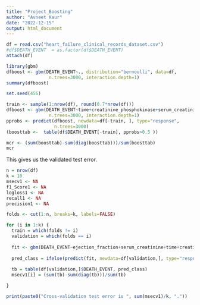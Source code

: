 ```yaml
---
title: "Project_Boosting"
author: "Avneet Kaur"
date: "2022-12-15"
output: html_document
---
```


```r
df = read.csv("heart_failure_clinical_records_dataset.csv")
#df$DEATH_EVENT  = as.factor(df$DEATH_EVENT)
attach(df)
```

```r
library(gbm)
dfboost <- gbm(DEATH_EVENT~., distribution="bernoulli", data=df,
                n.trees=3000, interaction.depth=1)
summary(dfboost)
```


```r
set.seed(456)

train <- sample(1:nrow(df), round(0.7*nrow(df)))
dfboost <- gbm(DEATH_EVENT~time+creatinine_phosphokinase+serum_creatinine+ejection_fraction, distribution="bernoulli", data=df[train,],
                n.trees=3000, interaction.depth=1)
pprobs <- predict(dfboost, newdata=df[-train, ], type="response",
                  n.trees=3000) 
(boosttab <-  table(df$DEATH_EVENT[-train], pprobs>0.5 ))

mcr <- (sum(boosttab)-sum(diag(boosttab)))/sum(boosttab)
mcr
```

This gives us the validated test error.

```r
n = nrow(df)
k = 10
msecv1 <- NA
f1_Score1 <- NA
logloss1 <- NA
recall1 <- NA
precision1 <- NA

folds <- cut(1:n, breaks=k, labels=FALSE)

for (i in 1:k) {
  train = which(folds != i)
  validation = which(folds == i)
  
  fit <- gbm(DEATH_EVENT~ejection_fraction+serum_creatinine+time+creatinine_phosphokinase, data=df[train,], distribution="bernoulli", n.trees=520, interaction.depth=1)
  
  pred_class = ifelse(predict(fit, newdata=df[validation,], type="response")>0.5, 1, 0)
  
  tb = table(df[validation,]$DEATH_EVENT, pred_class)
  msecv1[i] = (sum(tb)-sum(diag(tb)))/sum(tb)

}

print(paste0("Cross-validation test error is ", sum(msecv1)/k, "."))


```
